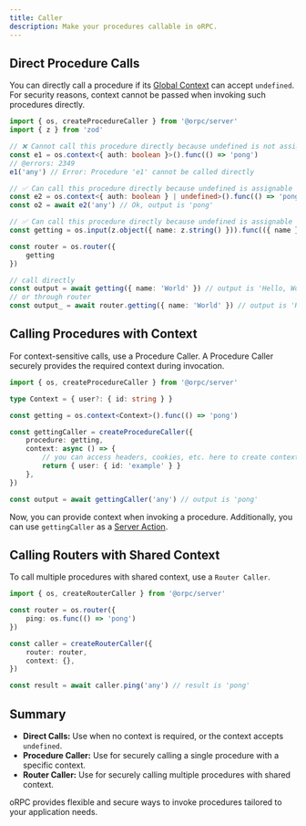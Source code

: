```yaml
---
title: Caller
description: Make your procedures callable in oRPC.
---
```


## Direct Procedure Calls

You can directly call a procedure if its [Global Context](/docs/server/global-context) can accept `undefined`.
For security reasons, context cannot be passed when invoking such procedures directly.

```ts twoslash
import { os, createProcedureCaller } from '@orpc/server'
import { z } from 'zod'

// ❌ Cannot call this procedure directly because undefined is not assignable to 'Context'
const e1 = os.context<{ auth: boolean }>().func(() => 'pong')
// @errors: 2349
e1('any') // Error: Procedure 'e1' cannot be called directly

// ✅ Can call this procedure directly because undefined is assignable to 'Context'
const e2 = os.context<{ auth: boolean } | undefined>().func(() => 'pong')
const o2 = await e2('any') // Ok, output is 'pong'

// ✅ Can call this procedure directly because undefined is assignable to 'Context'
const getting = os.input(z.object({ name: z.string() })).func(({ name }) => `Hello, ${name}!`)

const router = os.router({
    getting
})

// call directly
const output = await getting({ name: 'World' }) // output is 'Hello, World!'
// or through router
const output_ = await router.getting({ name: 'World' }) // output is 'Hello, World!'
```

## Calling Procedures with Context

For context-sensitive calls, use a Procedure Caller. 
A Procedure Caller securely provides the required context during invocation.

```ts twoslash
import { os, createProcedureCaller } from '@orpc/server'

type Context = { user?: { id: string } }

const getting = os.context<Context>().func(() => 'pong')

const gettingCaller = createProcedureCaller({
    procedure: getting,
    context: async () => {
        // you can access headers, cookies, etc. here to create context
        return { user: { id: 'example' } }
    },
})

const output = await gettingCaller('any') // output is 'pong'
```

Now, you can provide context when invoking a procedure. 
Additionally, you can use `gettingCaller` as a [Server Action](/docs/server/server-action).

## Calling Routers with Shared Context

To call multiple procedures with shared context, use a `Router Caller`.

```ts twoslash
import { os, createRouterCaller } from '@orpc/server'

const router = os.router({
    ping: os.func(() => 'pong')
})

const caller = createRouterCaller({
    router: router,
    context: {},
})

const result = await caller.ping('any') // result is 'pong'
```

## Summary

- **Direct Calls:** Use when no context is required, or the context accepts `undefined`.
- **Procedure Caller:** Use for securely calling a single procedure with a specific context.
- **Router Caller:** Use for securely calling multiple procedures with shared context.

oRPC provides flexible and secure ways to invoke procedures tailored to your application needs.